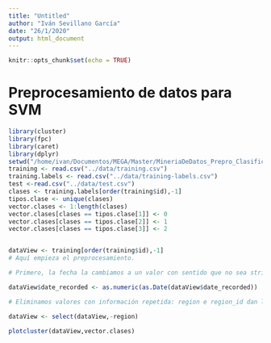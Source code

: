 ```yaml
---
title: "Untitled"
author: "Iván Sevillano García"
date: "26/1/2020"
output: html_document
---
```


```r
knitr::opts_chunk$set(echo = TRUE)
```

# Preprocesamiento de datos para SVM

```r
library(cluster)
library(fpc)
library(caret)
library(dplyr)
setwd("/home/ivan/Documentos/MEGA/Master/MineriaDeDatos_Prepro_Clasificacion/Trabajo/PumpItUp-PC/svm/")
training <- read.csv("../data/training.csv")
training.labels <- read.csv("../data/training-labels.csv")
test <-read.csv("../data/test.csv")
clases <- training.labels[order(training$id),-1]
tipos.clase <- unique(clases)
vector.clases <- 1:length(clases)
vector.clases[clases == tipos.clase[1]] <- 0
vector.clases[clases == tipos.clase[2]] <- 1
vector.clases[clases == tipos.clase[3]] <- 2


dataView <- training[order(training$id),-1]
# Aquí empieza el preprocesamiento.

# Primero, la fecha la cambiamos a un valor con sentido que no sea string.

dataView$date_recorded <- as.numeric(as.Date(dataView$date_recorded))

# Eliminamos valores con información repetida: region e region_id dan la misma informacion

dataView <- select(dataView,-region)

```

```r
plotcluster(dataView,vector.clases)
```

